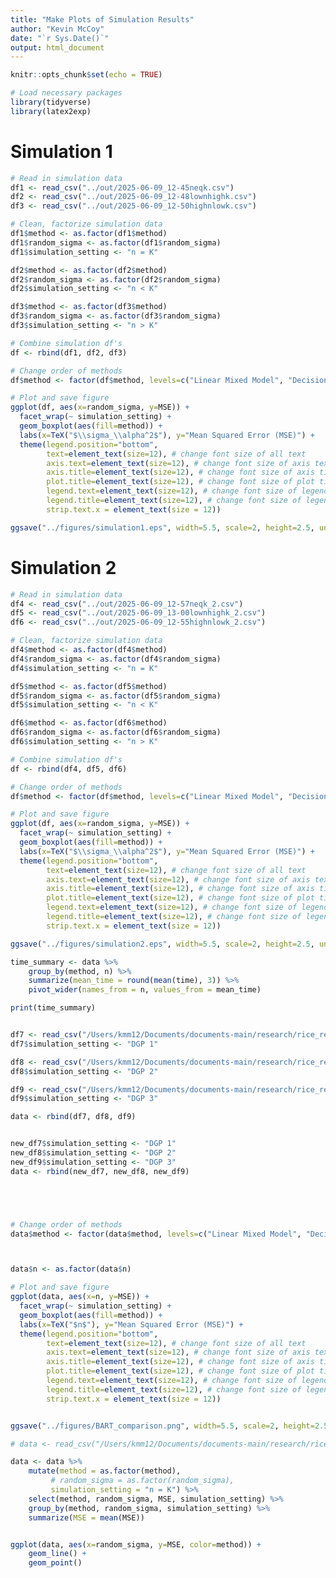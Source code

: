 ```yaml
---
title: "Make Plots of Simulation Results"
author: "Kevin McCoy"
date: "`r Sys.Date()`"
output: html_document
---
```



```r
knitr::opts_chunk$set(echo = TRUE)

# Load necessary packages
library(tidyverse)
library(latex2exp)
```


# Simulation 1


```r
# Read in simulation data
df1 <- read_csv("../out/2025-06-09_12-45neqk.csv")
df2 <- read_csv("../out/2025-06-09_12-48lownhighk.csv")
df3 <- read_csv("../out/2025-06-09_12-50highnlowk.csv")
```


```r
# Clean, factorize simulation data
df1$method <- as.factor(df1$method)
df1$random_sigma <- as.factor(df1$random_sigma)
df1$simulation_setting <- "n = K"

df2$method <- as.factor(df2$method)
df2$random_sigma <- as.factor(df2$random_sigma)
df2$simulation_setting <- "n < K"

df3$method <- as.factor(df3$method)
df3$random_sigma <- as.factor(df3$random_sigma)
df3$simulation_setting <- "n > K"

# Combine simulation df's
df <- rbind(df1, df2, df3)

# Change order of methods
df$method <- factor(df$method, levels=c("Linear Mixed Model", "Decision Tree", "Random Forest", "Weighted Sum-of-Trees", "Weighted Sum-of-Forests"))

# Plot and save figure
ggplot(df, aes(x=random_sigma, y=MSE)) +
  facet_wrap(~ simulation_setting) + 
  geom_boxplot(aes(fill=method)) +
  labs(x=TeX("$\\sigma_\\alpha^2$"), y="Mean Squared Error (MSE)") + 
  theme(legend.position="bottom", 
        text=element_text(size=12), # change font size of all text
        axis.text=element_text(size=12), # change font size of axis text
        axis.title=element_text(size=12), # change font size of axis titles
        plot.title=element_text(size=12), # change font size of plot title
        legend.text=element_text(size=12), # change font size of legend text
        legend.title=element_text(size=12), # change font size of legend title  
        strip.text.x = element_text(size = 12))

ggsave("../figures/simulation1.eps", width=5.5, scale=2, height=2.5, units="in", dpi="retina")
```


# Simulation 2


```r
# Read in simulation data
df4 <- read_csv("../out/2025-06-09_12-57neqk_2.csv")
df5 <- read_csv("../out/2025-06-09_13-00lownhighk_2.csv")
df6 <- read_csv("../out/2025-06-09_12-55highnlowk_2.csv")
```


```r
# Clean, factorize simulation data
df4$method <- as.factor(df4$method)
df4$random_sigma <- as.factor(df4$random_sigma)
df4$simulation_setting <- "n = K"

df5$method <- as.factor(df5$method)
df5$random_sigma <- as.factor(df5$random_sigma)
df5$simulation_setting <- "n < K"

df6$method <- as.factor(df6$method)
df6$random_sigma <- as.factor(df6$random_sigma)
df6$simulation_setting <- "n > K"

# Combine simulation df's
df <- rbind(df4, df5, df6)

# Change order of methods
df$method <- factor(df$method, levels=c("Linear Mixed Model", "Decision Tree", "Random Forest", "Weighted Sum-of-Trees", "Weighted Sum-of-Forests"))

# Plot and save figure
ggplot(df, aes(x=random_sigma, y=MSE)) +
  facet_wrap(~ simulation_setting) + 
  geom_boxplot(aes(fill=method)) +
  labs(x=TeX("$\\sigma_\\alpha^2$"), y="Mean Squared Error (MSE)") + 
  theme(legend.position="bottom", 
        text=element_text(size=12), # change font size of all text
        axis.text=element_text(size=12), # change font size of axis text
        axis.title=element_text(size=12), # change font size of axis titles
        plot.title=element_text(size=12), # change font size of plot title
        legend.text=element_text(size=12), # change font size of legend text
        legend.title=element_text(size=12), # change font size of legend title  
        strip.text.x = element_text(size = 12)) 

ggsave("../figures/simulation2.eps", width=5.5, scale=2, height=2.5, units="in", dpi="retina")
```




####################################################################################################



```r
time_summary <- data %>%
    group_by(method, n) %>%
    summarize(mean_time = round(mean(time), 3)) %>%
    pivot_wider(names_from = n, values_from = mean_time)

print(time_summary)



```



```r
df7 <- read_csv("/Users/kmm12/Documents/documents-main/research/rice_research/projects/weighted-sum-of-trees/weighted-trees/out/2025-06-18_14-47mu_1.csv")
df7$simulation_setting <- "DGP 1"

df8 <- read_csv("/Users/kmm12/Documents/documents-main/research/rice_research/projects/weighted-sum-of-trees/weighted-trees/out/2025-06-18_14-34mu_2.csv")
df8$simulation_setting <- "DGP 2"

df9 <- read_csv("/Users/kmm12/Documents/documents-main/research/rice_research/projects/weighted-sum-of-trees/weighted-trees/out/2025-06-18_14-41mu_3.csv")
df9$simulation_setting <- "DGP 3"

data <- rbind(df7, df8, df9)


new_df7$simulation_setting <- "DGP 1"
new_df8$simulation_setting <- "DGP 2"
new_df9$simulation_setting <- "DGP 3"
data <- rbind(new_df7, new_df8, new_df9)





# Change order of methods
data$method <- factor(data$method, levels=c("Linear Mixed Model", "Decision Tree", "Random Forest", "BART", "Weighted Sum-of-Trees", "Weighted Sum-of-Forests"))



data$n <- as.factor(data$n)

# Plot and save figure
ggplot(data, aes(x=n, y=MSE)) +
  facet_wrap(~ simulation_setting) + 
  geom_boxplot(aes(fill=method)) +
  labs(x=TeX("$n$"), y="Mean Squared Error (MSE)") + 
  theme(legend.position="bottom",
        text=element_text(size=12), # change font size of all text
        axis.text=element_text(size=12), # change font size of axis text
        axis.title=element_text(size=12), # change font size of axis titles
        plot.title=element_text(size=12), # change font size of plot title
        legend.text=element_text(size=12), # change font size of legend text
        legend.title=element_text(size=12), # change font size of legend title
        strip.text.x = element_text(size = 12))


ggsave("../figures/BART_comparison.png", width=5.5, scale=2, height=2.5, units="in", dpi="retina")

```













```r

# data <- read_csv("/Users/kmm12/Documents/documents-main/research/rice_research/projects/weighted-sum-of-trees/weighted-trees/out/2025-06-09_12-08wider_mean_squared_klarge.csv")

data <- data %>%
    mutate(method = as.factor(method),
         # random_sigma = as.factor(random_sigma),
         simulation_setting = "n = K") %>%
    select(method, random_sigma, MSE, simulation_setting) %>%
    group_by(method, random_sigma, simulation_setting) %>%
    summarize(MSE = mean(MSE))


ggplot(data, aes(x=random_sigma, y=MSE, color=method)) +
    geom_line() +
    geom_point()


```

